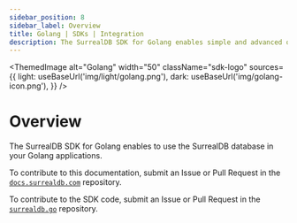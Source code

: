 ```yaml
---
sidebar_position: 8
sidebar_label: Overview
title: Golang | SDKs | Integration
description: The SurrealDB SDK for Golang enables simple and advanced querying of a remote or embedded database.
---
```



<ThemedImage
  alt="Golang"
  width="50"
  className="sdk-logo"
  sources={{
    light: useBaseUrl('img/light/golang.png'),
    dark: useBaseUrl('img/golang-icon.png'),
  }}
/>

# Overview

The SurrealDB SDK for Golang enables to use the SurrealDB database in your Golang applications.

To contribute to this documentation, submit an Issue or Pull Request in the [`docs.surrealdb.com`](https://github.com/surrealdb/docs.surrealdb.com) repository.

To contribute to the SDK code, submit an Issue or Pull Request in the [`surrealdb.go`](https://github.com/surrealdb/surrealdb.go) repository.
